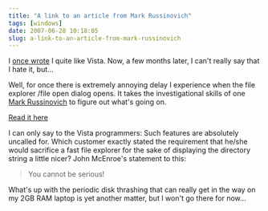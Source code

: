 ```yaml
---
title: "A link to an article from Mark Russinovich"
tags: [windows]
date: 2007-06-28 10:18:05
slug: a-link-to-an-article-from-mark-russinovich
---
```


I [once wrote](/go/93) I quite like Vista. Now, a few months later, I can't really say that I hate it, but...

Well, for once there is extremely annoying delay I experience when the file explorer /file open dialog opens. It takes the investigational skills of one [Mark Russinovich](http://en.wikipedia.org/wiki/Mark_Russinovich) to figure out what's going on.

[Read it here](http://blogs.technet.com/markrussinovich/archive/2006/11/27/532465.aspx)

I can only say to the Vista programmers: Such features are absolutely uncalled for. Which customer exactly stated the requirement that he/she would sacrifice a fast file explorer for the sake of displaying the directory string a little nicer? John McEnroe's statement to this:
> You cannot be serious!

What's up with the periodic disk thrashing that can really get in the way on my 2GB RAM laptop is yet another matter, but I won't go there for now...